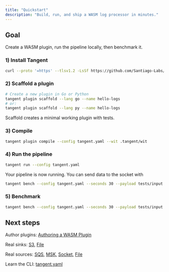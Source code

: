 ```yaml
---
title: "Quickstart"
description: "Build, run, and ship a WASM log processor in minutes."
---
```


## Goal

Create a WASM plugin, run the pipeline locally, then benchmark it.

### 1) Install Tangent


```bash curl
curl --proto '=https' --tlsv1.2 -LsSf https://github.com/Santiago-Labs/tangent/releases/download/latest/tangent-cli-installer.sh | sh
```
    

### 2) Scaffold a plugin

```bash
# Create a new plugin in Go or Python
tangent plugin scaffold --lang go --name hello-logs
# or:
tangent plugin scaffold --lang py --name hello-logs
```
Scaffold creates a minimal working plugin with tests.

### 3) Compile
```bash
tangent plugin compile --config tangent.yaml --wit .tangent/wit
```

### 4) Run the pipeline
```bash
tangent run --config tangent.yaml
```

Your pipeline is now running. You can send data to the socket with
```bash
tangent bench --config tangent.yaml --seconds 30 --payload tests/input.json
```

### 5) Benchmark
```bash
tangent bench --config tangent.yaml --seconds 30 --payload tests/input.json
```

## Next steps
Author plugins: [Authoring a WASM Plugin](/plugins/authoring)

Real sinks: [S3](/sinks/s3), [File](/sinks/file)

Real sources: [SQS](/sources/sqs), [MSK](/sources/msk), [Socket](/sources/socket), [File](/sources/file)

Learn the CLI: [tangent.yaml](/cli/tangent-yaml)

